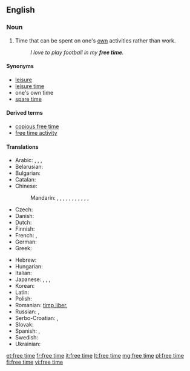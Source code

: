 ==English==
{{wikipedia|Leisure}}

===Noun===
{{en-noun|sg=[[free]] [[time]]|-}}

# Time that can be spent on one's [[own]] activities rather than work.
#: ''I love to play football in my '''free time'''.''

====Synonyms====
* [[leisure]]
* [[leisure time]]
* one's own time<!--not idiomatic; do not wikify-->
* [[spare time]]

====Derived terms====
* [[copious free time]]<!--see Wikipedia article-->
* [[free time activity]]

====Translations====
{{trans-top|time that can be spent on one's own activities rather than work}}
* Arabic: {{t-|ar|راحة|f|tr=raaHa}},  {{t-|ar|خلو من العمل|tr=khuluu min al-`amal}},  {{t-|ar|فراغ|m|tr=faraagh}},  {{t-|ar|وقت الفراغ|m|tr=waqt al-faragh}}
* Belarusian: {{t-|be|свабодны час|m|tr=svabódny čas|xs=Belarusian}}
* Bulgarian: {{t-|bg|свободно време|n|tr=svobodno vreme}}
* Catalan: {{t+|ca|oci|m}}
* Chinese:
*: Mandarin: {{t|cmn|空閑|sc=Hani}}, {{t-|cmn|空闲|tr=kòngxián|sc=Hani}}, {{t|cmn|閑空|sc=Hani}}, {{t|cmn|闲空|tr=xiánkòng|sc=Hani}}, {{t|cmn|閑暇|sc=Hani}}, {{t-|cmn|闲暇|tr=xiánxiá|sc=Hani}}, {{t|cmn|餘暇|sc=Hani}},  {{t|cmn|余暇|tr=yúxiá|sc=Hani}}, {{t|cmn|餘閑|sc=Hani}}, {{t|cmn|余闲|tr=yúxián|sc=Hani}}, {{qualifier|informal}} {{t|cmn|空兒|sc=Hani}}, {{t|cmn|空儿|tr=kòngr|sc=Hani}}
* Czech: {{t-|cs|volný čas|m}}
* Danish: {{t-|da|fristund}}
* Dutch: {{t-|nl|vrijetijd|m}}
* Finnish: {{t-|fi|vapaa-aika}}
* French: {{t+|fr|temps libre|m}}, {{t+|fr|loisir|m}}
* German: {{t+|de|Freizeit|f}}
* Greek: {{t+|el|ελεύθερος χρόνος|tr=eleútheros chrónos}}
{{trans-mid}}
* Hebrew: {{t-|he|פנאי|m}}
* Hungarian: {{t+|hu|szabadidő}}
* Italian: {{t-|it|tempo libero|m}}
* Japanese: {{t-|ja|余暇|tr=よか, yoka}},  {{t-|ja|閑暇|tr=かんか, kanka}},  {{t-|ja|閑散|tr=かんさん, kansan}},  {{t+|ja|暇|tr=ひま, hima}}
* Korean: {{t+|ko|여가|tr=yeoga|sc=Hang}}
* Latin: {{t-|la|otium|n}}
* Polish: {{t-|pl|wolny czas|m}}
* Romanian: [[timp liber]], {{t|ro|răgaz|n}}
* Russian: {{t-|ru|свободное время|n|tr=svobódnoje vrémja}}, {{t+|ru|досуг|m|tr=dosúg}}
* Serbo-Croatian: {{t-|sh|слободно време|n|sc=Cyrl|xs=Serbo-Croatian}},  {{t-|sh|slobodno vreme|n|sc=Cyrl|xs=Serbo-Croatian}}
* Slovak: {{t-|sk|voľný čas|m}}
* Spanish: {{t-|es|tiempo libre}}, {{t+|es|ocio|m}}
* Swedish: {{t+|sv|fritid}}
* Ukrainian: {{t-|uk|вільний час|m|tr=víl'nyj čas|xs=Ukrainian}}
{{trans-bottom}}

[[et:free time]]
[[fr:free time]]
[[it:free time]]
[[lt:free time]]
[[mg:free time]]
[[pl:free time]]
[[fi:free time]]
[[vi:free time]]